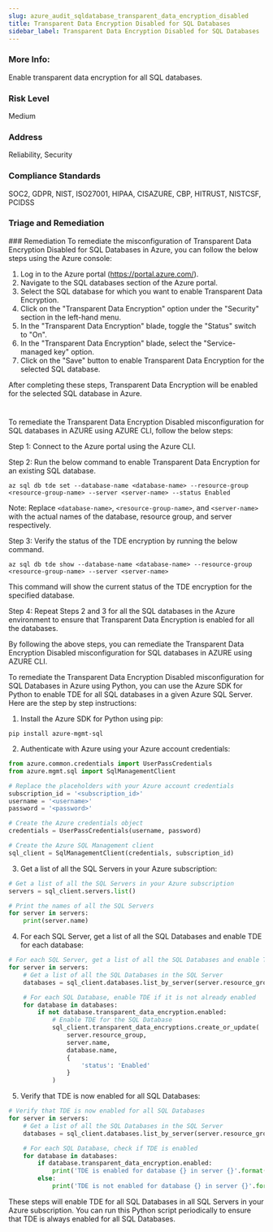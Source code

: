 ```yaml
---
slug: azure_audit_sqldatabase_transparent_data_encryption_disabled
title: Transparent Data Encryption Disabled for SQL Databases
sidebar_label: Transparent Data Encryption Disabled for SQL Databases
---
```


### More Info:

Enable transparent data encryption for all SQL databases.

### Risk Level

Medium

### Address

Reliability, Security

### Compliance Standards

SOC2, GDPR, NIST, ISO27001, HIPAA, CISAZURE, CBP, HITRUST, NISTCSF, PCIDSS

### Triage and Remediation
<Tabs>
<Tab title='Remediation'>
### Remediation

<AccordionGroup>
<Accordion title='Using Console' defaultOpen='true'>
To remediate the misconfiguration of Transparent Data Encryption Disabled for SQL Databases in Azure, you can follow the below steps using the Azure console:

1. Log in to the Azure portal (https://portal.azure.com/).
2. Navigate to the SQL databases section of the Azure portal.
3. Select the SQL database for which you want to enable Transparent Data Encryption.
4. Click on the "Transparent Data Encryption" option under the "Security" section in the left-hand menu.
5. In the "Transparent Data Encryption" blade, toggle the "Status" switch to "On".
6. In the "Transparent Data Encryption" blade, select the "Service-managed key" option.
7. Click on the "Save" button to enable Transparent Data Encryption for the selected SQL database.

After completing these steps, Transparent Data Encryption will be enabled for the selected SQL database in Azure.

#
</Accordion>

<Accordion title='Using CLI'>
To remediate the Transparent Data Encryption Disabled misconfiguration for SQL databases in AZURE using AZURE CLI, follow the below steps:

Step 1: Connect to the Azure portal using the Azure CLI.

Step 2: Run the below command to enable Transparent Data Encryption for an existing SQL database.

```
az sql db tde set --database-name <database-name> --resource-group <resource-group-name> --server <server-name> --status Enabled
```

Note: Replace `<database-name>`, `<resource-group-name>`, and `<server-name>` with the actual names of the database, resource group, and server respectively.

Step 3: Verify the status of the TDE encryption by running the below command.

```
az sql db tde show --database-name <database-name> --resource-group <resource-group-name> --server <server-name>
```

This command will show the current status of the TDE encryption for the specified database.

Step 4: Repeat Steps 2 and 3 for all the SQL databases in the Azure environment to ensure that Transparent Data Encryption is enabled for all the databases.

By following the above steps, you can remediate the Transparent Data Encryption Disabled misconfiguration for SQL databases in AZURE using AZURE CLI.
</Accordion>

<Accordion title='Using Python'>
To remediate the Transparent Data Encryption Disabled misconfiguration for SQL Databases in Azure using Python, you can use the Azure SDK for Python to enable TDE for all SQL databases in a given Azure SQL Server. Here are the step by step instructions:

1. Install the Azure SDK for Python using pip:

```
pip install azure-mgmt-sql
```

2. Authenticate with Azure using your Azure account credentials:

```python
from azure.common.credentials import UserPassCredentials
from azure.mgmt.sql import SqlManagementClient

# Replace the placeholders with your Azure account credentials
subscription_id = '<subscription_id>'
username = '<username>'
password = '<password>'

# Create the Azure credentials object
credentials = UserPassCredentials(username, password)

# Create the Azure SQL Management client
sql_client = SqlManagementClient(credentials, subscription_id)
```

3. Get a list of all the SQL Servers in your Azure subscription:

```python
# Get a list of all the SQL Servers in your Azure subscription
servers = sql_client.servers.list()

# Print the names of all the SQL Servers
for server in servers:
    print(server.name)
```

4. For each SQL Server, get a list of all the SQL Databases and enable TDE for each database:

```python
# For each SQL Server, get a list of all the SQL Databases and enable TDE for each database
for server in servers:
    # Get a list of all the SQL Databases in the SQL Server
    databases = sql_client.databases.list_by_server(server.resource_group, server.name)

    # For each SQL Database, enable TDE if it is not already enabled
    for database in databases:
        if not database.transparent_data_encryption.enabled:
            # Enable TDE for the SQL Database
            sql_client.transparent_data_encryptions.create_or_update(
                server.resource_group,
                server.name,
                database.name,
                {
                    'status': 'Enabled'
                }
            )
```

5. Verify that TDE is now enabled for all SQL Databases:

```python
# Verify that TDE is now enabled for all SQL Databases
for server in servers:
    # Get a list of all the SQL Databases in the SQL Server
    databases = sql_client.databases.list_by_server(server.resource_group, server.name)

    # For each SQL Database, check if TDE is enabled
    for database in databases:
        if database.transparent_data_encryption.enabled:
            print('TDE is enabled for database {} in server {}'.format(database.name, server.name))
        else:
            print('TDE is not enabled for database {} in server {}'.format(database.name, server.name))
```

These steps will enable TDE for all SQL Databases in all SQL Servers in your Azure subscription. You can run this Python script periodically to ensure that TDE is always enabled for all SQL Databases.
</Accordion>

</AccordionGroup>
</Tab>
</Tabs>

